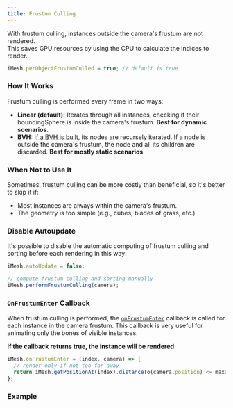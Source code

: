 ```yaml
---
title: Frustum Culling
---
```


With frustum culling, instances outside the camera's frustum are not rendered. <br/>
This saves GPU resources by using the CPU to calculate the indices to render.

```ts
iMesh.perObjectFrustumCulled = true; // default is true
```

### How It Works

Frustum culling is performed every frame in two ways:
- **Linear (default):** Iterates through all instances, checking if their boundingSphere is inside the camera's frustum. 
  **Best for dynamic scenarios**.
- **BVH:** [If a BVH is built](https://agargaro.github.io/instanced-mesh/basics/09-bvh-build/), 
  its nodes are recursely iterated. If a node is outside the camera's frustum, the node and all its children are discarded. 
  **Best for mostly static scenarios**.

### When Not to Use It

Sometimes, frustum culling can be more costly than beneficial, so it's better to skip it if:

- Most instances are always within the camera's frustum.
- The geometry is too simple (e.g., cubes, blades of grass, etc.).

### Disable Autoupdate

It's possible to disable the automatic computing of frustum culling and sorting before each rendering in this way:

```ts
iMesh.autoUpdate = false;

// compute frustum culling and sorting manually
iMesh.performFrustumCulling(camera);
```

### `OnFrustumEnter` Callback

When frustum culling is performed, the [`onFrustumEnter`](https://agargaro.github.io/instanced-mesh/api/classes/instancedmesh2/#onfrustumenter) 
callback is called for each instance in the camera frustum. 
This callback is very useful for animating only the bones of visible instances.

**If the callback returns true, the instance will be rendered**.

```ts
iMesh.onFrustumEnter = (index, camera) => {
  // render only if not too far away
  return iMesh.getPositionAt(index).distanceTo(camera.position) <= maxDistance;
};
```

### Example

<Example path='frustum-culling'/>
